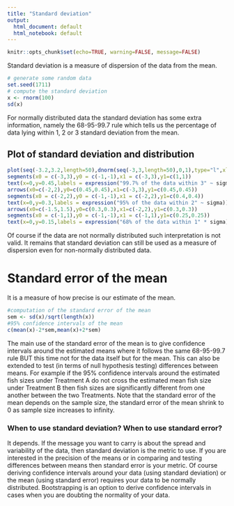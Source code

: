 ```yaml
---
title: "Standard deviation"
output:
  html_document: default
  html_notebook: default
---
```

```r
knitr::opts_chunk$set(echo=TRUE, warning=FALSE, message=FALSE)
```
Standard deviation is a measure of dispersion of the data from the mean.

```r
# generate some random data
set.seed(1711)
# compute the standard deviation
x <- rnorm(100)
sd(x)
```

For normally distributed data the standard deviation has some extra information, namely the 68-95-99.7 rule which tells us the percentage of data lying within 1, 2 or 3 standard deviation from the mean.

## Plot of standard deviation and distribution
```r
plot(seq(-3.2,3.2,length=50),dnorm(seq(-3,3,length=50),0,1),type="l",xlab="",ylab="",ylim=c(0,0.5))
segments(x0 = c(-3,3),y0 = c(-1,-1),x1 = c(-3,3),y1=c(1,1))
text(x=0,y=0.45,labels = expression("99.7% of the data within 3" ~ sigma))
arrows(x0=c(-2,2),y0=c(0.45,0.45),x1=c(-3,3),y1=c(0.45,0.45))
segments(x0 = c(-2,2),y0 = c(-1,-1),x1 = c(-2,2),y1=c(0.4,0.4))
text(x=0,y=0.3,labels = expression("95% of the data within 2" ~ sigma))
arrows(x0=c(-1.5,1.5),y0=c(0.3,0.3),x1=c(-2,2),y1=c(0.3,0.3))
segments(x0 = c(-1,1),y0 = c(-1,-1),x1 = c(-1,1),y1=c(0.25,0.25))
text(x=0,y=0.15,labels = expression("68% of the data within 1" * sigma),cex=0.9)
```


Of course if the data are not normally distributed such interpretation is not valid. It remains that standard deviation can still be used as a measure of dispersion even for non-normally distributed data.

# Standard error of the mean
It is a measure of how precise is our estimate of the mean.

```r
#computation of the standard error of the mean
sem <- sd(x)/sqrt(length(x))
#95% confidence intervals of the mean
c(mean(x)-2*sem,mean(x)+2*sem)
```

The main use of the standard error of the mean is to give confidence intervals around the estimated means where it follows the same 68-95-99.7 rule BUT this time not for the data itself but for the mean. This can also be extended to test (in terms of null hypothesis testing) differences between means. For example if the 95% confidence intervals around the estimated fish sizes under Treatment A do not cross the estimated mean fish size under Treatment B then fish sizes are significantly different from one another between the two Treatments. Note that the standard error of the mean depends on the sample size, the standard error of the mean shrink to 0 as sample size increases to infinity.

### When to use standard deviation? When to use standard error?

It depends. If the message you want to carry is about the spread and variability of the data, then standard deviation is the metric to use. If you are interested in the precision of the means or in comparing and testing differences between means then standard error is your metric. Of course deriving confidence intervals around your data (using standard deviation) or the mean (using standard error) requires your data to be normally distributed. Bootstrapping is an option to derive confidence intervals in cases when you are doubting the normality of your data.
